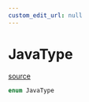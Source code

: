 ```yaml
---
custom_edit_url: null
---
```


# JavaType
<div className="doc-side">
<div className="doc-main-source">

[source](https://github.com/layline-io/layline-docusaurus/blob/3d9c83b/projects/layline/src/enums/JavaType.ts#L1)

</div>
</div>

```ts
enum JavaType
```